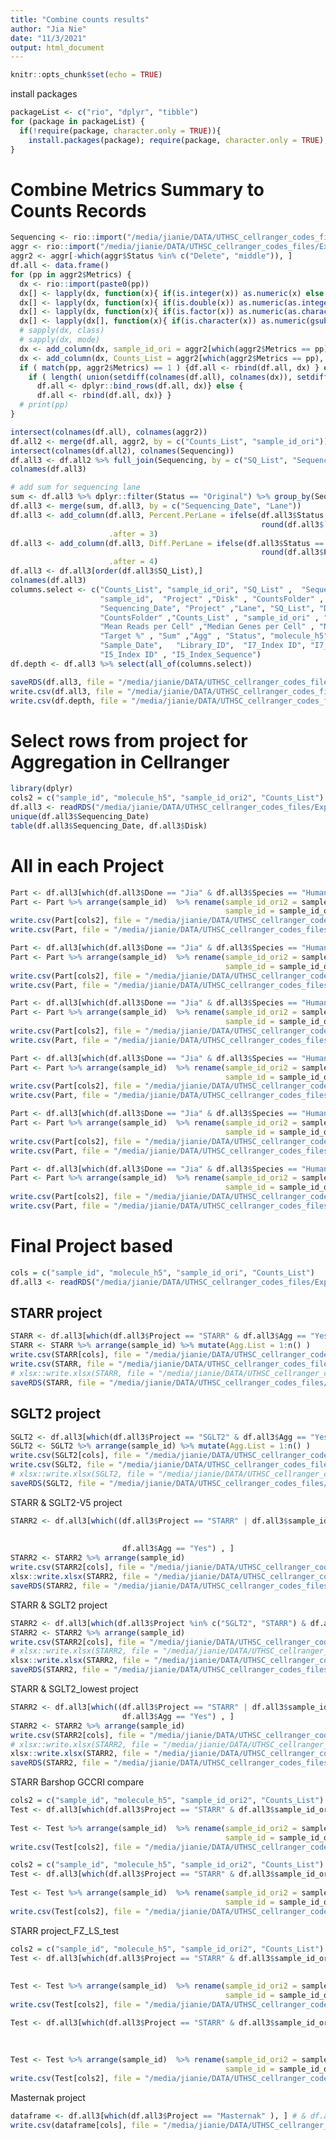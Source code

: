 ```yaml
---
title: "Combine counts results"
author: "Jia Nie"
date: "11/3/2021"
output: html_document
---
```


```r
knitr::opts_chunk$set(echo = TRUE)
```

install packages
```r
packageList <- c("rio", "dplyr", "tibble")
for (package in packageList) {
  if(!require(package, character.only = TRUE)){
    install.packages(package); require(package, character.only = TRUE); }
}
```

# Combine Metrics Summary to Counts Records
```r
Sequencing <- rio::import("/media/jianie/DATA/UTHSC_cellranger_codes_files/ExperimentSummaryFiles/Form 2_Sequencing Samples.xlsx")
aggr <- rio::import("/media/jianie/DATA/UTHSC_cellranger_codes_files/ExperimentSummaryFiles/Form 3_cellranger_counts_summary.xlsx")
aggr2 <- aggr[-which(aggr$Status %in% c("Delete", "middle")), ]
df.all <- data.frame()
for (pp in aggr2$Metrics) {
  dx <- rio::import(paste0(pp))
  dx[] <- lapply(dx, function(x){ if(is.integer(x)) as.numeric(x) else x} )
  dx[] <- lapply(dx, function(x){ if(is.double(x)) as.numeric(as.integer(x)) else x} )
  dx[] <- lapply(dx, function(x){ if(is.factor(x)) as.numeric(as.character(x)) else x} )
  dx[] <- lapply(dx[], function(x){ if(is.character(x)) as.numeric(gsub("%|,", "", x)) else x} )
  # sapply(dx, class)
  # sapply(dx, mode)
  dx <- add_column(dx, sample_id_ori = aggr2[which(aggr2$Metrics == pp), "sample_id_ori"], .before = 1)
  dx <- add_column(dx, Counts_List = aggr2[which(aggr2$Metrics == pp), "Counts_List"], .before = 1)
  if ( match(pp, aggr2$Metrics) == 1 ) {df.all <- rbind(df.all, dx) } else {
    if ( length( union(setdiff(colnames(df.all), colnames(dx)), setdiff(colnames(dx), colnames(df.all))) ) > 0 ) {
      df.all <- dplyr::bind_rows(df.all, dx)} else {
      df.all <- rbind(df.all, dx)} } 
  # print(pp)
}

intersect(colnames(df.all), colnames(aggr2))
df.all2 <- merge(df.all, aggr2, by = c("Counts_List", "sample_id_ori"))
intersect(colnames(df.all2), colnames(Sequencing))
df.all3 <- df.all2 %>% full_join(Sequencing, by = c("SQ_List", "Sequencing_Date", "Lane", "Library_ID", "sample_id", "Project", "Disk", "CountsFolder"))
colnames(df.all3)

# add sum for sequencing lane
sum <- df.all3 %>% dplyr::filter(Status == "Original") %>% group_by(Sequencing_Date, Lane) %>% summarise(Sum.Sequencing = sum(`Number of Reads`))
df.all3 <- merge(sum, df.all3, by = c("Sequencing_Date", "Lane"))
df.all3 <- add_column(df.all3, Percent.PerLane = ifelse(df.all3$Status == "Original", 
                                                        round(df.all3$`Number of Reads`/df.all3$Sum.Sequencing *100, digits = 1), NA), 
                      .after = 3)
df.all3 <- add_column(df.all3, Diff.PerLane = ifelse(df.all3$Status == "Original", 
                                                        round(df.all3$Percent.PerLane - (df.all3$`Target %` *100), digits = 1), NA), 
                      .after = 4)
df.all3 <- df.all3[order(df.all3$SQ_List),]
colnames(df.all3)
columns.select <- c("Counts_List", "sample_id_ori", "SQ_List" ,  "Sequencing_Date", "Lane" , 
                    "sample_id",  "Project" ,"Disk" , "CountsFolder" , "sample_id" ,
                    "Sequencing_Date", "Project" ,"Lane", "SQ_List", "Disk",
                    "CountsFolder" ,"Counts_List" , "sample_id_ori" , "Estimated Number of Cells" ,
                    "Mean Reads per Cell" ,"Median Genes per Cell" , "Number of Reads", "Cell Numbers",  "Reads/Cell", "Reads/Sample",
                    "Target %" , "Sum" ,"Agg" , "Status", "molecule_h5",  
                    "Sample_Date",   "Library_ID",  "I7_Index ID", "I7_Index_Sequence" ,
                    "I5_Index ID" , "I5_Index_Sequence")
df.depth <- df.all3 %>% select(all_of(columns.select))
```

```r
saveRDS(df.all3, file = "/media/jianie/DATA/UTHSC_cellranger_codes_files/ExperimentSummaryFiles/Form 4_Counts_Sequencing_Combine.Rds")
write.csv(df.all3, file = "/media/jianie/DATA/UTHSC_cellranger_codes_files/ExperimentSummaryFiles/Form 4_Counts_Sequencing_Combine.csv", row.names = FALSE)
write.csv(df.depth, file = "/media/jianie/DATA/UTHSC_cellranger_codes_files/ExperimentSummaryFiles/Form 4_Counts_Sequencing_Combine_simple.csv", row.names = FALSE)
```






# Select rows from project for Aggregation in Cellranger 
```r
library(dplyr)
cols2 = c("sample_id", "molecule_h5", "sample_id_ori2", "Counts_List")
df.all3 <- readRDS("/media/jianie/DATA/UTHSC_cellranger_codes_files/ExperimentSummaryFiles/Form 4_Counts_Sequencing_Combine.Rds")
unique(df.all3$Sequencing_Date)
table(df.all3$Sequencing_Date, df.all3$Disk)
```

# All in each Project 
```r
Part <- df.all3[which(df.all3$Done == "Jia" & df.all3$Species == "Human"), ]
Part <- Part %>% arrange(sample_id)  %>% rename(sample_id_ori2 = sample_id,
                                                sample_id = sample_id_ori) %>% filter(AnalysisDate == "20220929")
write.csv(Part[cols2], file = "/media/jianie/DATA/UTHSC_cellranger_codes_files/AggrFiles/Agg_0929.csv", row.names=FALSE)
write.csv(Part, file = "/media/jianie/DATA/UTHSC_cellranger_codes_files/AggrFiles/Agg.all.infor_0929.csv", row.names=FALSE)

Part <- df.all3[which(df.all3$Done == "Jia" & df.all3$Species == "Human"), ]
Part <- Part %>% arrange(sample_id)  %>% rename(sample_id_ori2 = sample_id,
                                                sample_id = sample_id_ori) %>% filter(AnalysisDate == "20221005")
write.csv(Part[cols2], file = "/media/jianie/DATA/UTHSC_cellranger_codes_files/AggrFiles/Agg_1005.csv", row.names=FALSE)
write.csv(Part, file = "/media/jianie/DATA/UTHSC_cellranger_codes_files/AggrFiles/Agg.all.infor_1005.csv", row.names=FALSE)

Part <- df.all3[which(df.all3$Done == "Jia" & df.all3$Species == "Human"), ]
Part <- Part %>% arrange(sample_id)  %>% rename(sample_id_ori2 = sample_id,
                                                sample_id = sample_id_ori) %>% filter(AnalysisDate == "20221010")
write.csv(Part[cols2], file = "/media/jianie/DATA/UTHSC_cellranger_codes_files/AggrFiles/Agg_1010.csv", row.names=FALSE)
write.csv(Part, file = "/media/jianie/DATA/UTHSC_cellranger_codes_files/AggrFiles/Agg.all.infor_1010.csv", row.names=FALSE)

Part <- df.all3[which(df.all3$Done == "Jia" & df.all3$Species == "Human"), ]
Part <- Part %>% arrange(sample_id)  %>% rename(sample_id_ori2 = sample_id,
                                                sample_id = sample_id_ori) %>% filter(AnalysisDate == "20221011")
write.csv(Part[cols2], file = "/media/jianie/DATA/UTHSC_cellranger_codes_files/AggrFiles/Agg_1011.csv", row.names=FALSE)
write.csv(Part, file = "/media/jianie/DATA/UTHSC_cellranger_codes_files/AggrFiles/Agg.all.infor_1011.csv", row.names=FALSE)

Part <- df.all3[which(df.all3$Done == "Jia" & df.all3$Species == "Human"), ]
Part <- Part %>% arrange(sample_id)  %>% rename(sample_id_ori2 = sample_id,
                                                sample_id = sample_id_ori) %>% filter(AnalysisDate == "20221013")
write.csv(Part[cols2], file = "/media/jianie/DATA/UTHSC_cellranger_codes_files/AggrFiles/Agg_1013.csv", row.names=FALSE)
write.csv(Part, file = "/media/jianie/DATA/UTHSC_cellranger_codes_files/AggrFiles/Agg.all.infor_1013.csv", row.names=FALSE)

Part <- df.all3[which(df.all3$Done == "Jia" & df.all3$Species == "Human"), ]
Part <- Part %>% arrange(sample_id)  %>% rename(sample_id_ori2 = sample_id,
                                                sample_id = sample_id_ori) %>% filter(AnalysisDate == "20230111")
write.csv(Part[cols2], file = "/media/jianie/DATA/UTHSC_cellranger_codes_files/AggrFiles/Agg_0111.csv", row.names=FALSE)
write.csv(Part, file = "/media/jianie/DATA/UTHSC_cellranger_codes_files/AggrFiles/Agg.all.infor_0111.csv", row.names=FALSE)

```






# Final Project based 
```r
cols = c("sample_id", "molecule_h5", "sample_id_ori", "Counts_List")
df.all3 <- readRDS("/media/jianie/DATA/UTHSC_cellranger_codes_files/ExperimentSummaryFiles/Form 4_Counts_Sequencing_Combine.Rds")
```

## STARR project
```r
STARR <- df.all3[which(df.all3$Project == "STARR" & df.all3$Agg == "Yes"), ]
STARR <- STARR %>% arrange(sample_id) %>% mutate(Agg.List = 1:n() )
write.csv(STARR[cols], file = "/media/jianie/DATA/UTHSC_cellranger_codes_files/AggrFiles/STARR.Final.agg.csv", row.names=FALSE)
write.csv(STARR, file = "/media/jianie/DATA/UTHSC_cellranger_codes_files/AggrFiles/STARR.Final.csv", row.names=FALSE)
# xlsx::write.xlsx(STARR, file = "/media/jianie/DATA/UTHSC_cellranger_codes_files/2022-08-18 Prepare for UTSA/STARR.sn.aggr.info.xlsx", sheetName = "STARR", row.names=FALSE)
saveRDS(STARR, file = "/media/jianie/DATA/UTHSC_cellranger_codes_files/AggrFiles/STARR.Final.rds")
```

## SGLT2 project
```r
SGLT2 <- df.all3[which(df.all3$Project == "SGLT2" & df.all3$Agg == "Yes"), ]
SGLT2 <- SGLT2 %>% arrange(sample_id) %>% mutate(Agg.List = 1:n() )
write.csv(SGLT2[cols], file = "/media/jianie/DATA/UTHSC_cellranger_codes_files/AggrFiles/SGLT2.Final.agg.csv", row.names=FALSE)
write.csv(SGLT2, file = "/media/jianie/DATA/UTHSC_cellranger_codes_files/AggrFiles/SGLT2.Final.csv", row.names=FALSE)
# xlsx::write.xlsx(SGLT2, file = "/media/jianie/DATA/UTHSC_cellranger_codes_files/2022-08-18 Prepare for UTSA/SGLT2.sn.aggr.info.xlsx", sheetName = "STARR", row.names=FALSE)
saveRDS(SGLT2, file = "/media/jianie/DATA/UTHSC_cellranger_codes_files/AggrFiles/SGLT2.Final.rds")
```

STARR & SGLT2-V5 project
```r
STARR2 <- df.all3[which((df.all3$Project == "STARR" | df.all3$sample_id %in% c("76615_V5", "76632_V5", "76638_V5", "76643_V5",
                                                                              "76647_V5", "76649_V5", "76656_V5", "76658_V5",
                                                                              "76660_V5", "76661_V5", "76662_V5", "76664_V5")) & 
                         df.all3$Agg == "Yes") , ]
STARR2 <- STARR2 %>% arrange(sample_id)
write.csv(STARR2[cols], file = "/media/jianie/DATA/UTHSC_cellranger_codes_files/AggrFiles/STARR.SGLT2.V5.agg.csv", row.names=FALSE)
xlsx::write.xlsx(STARR2, file = "/media/jianie/DATA/UTHSC_cellranger_codes_files/2022-08-18 Prepare for UTSA/STARR.SGLT2.V5.agg.xlsx", sheetName = "STARR", row.names=FALSE)
saveRDS(STARR2, file = "/media/jianie/DATA/UTHSC_cellranger_codes_files/AggrFiles/STARR.SGLT2.V5.agg.rds")
```

STARR & SGLT2 project
```r
STARR2 <- df.all3[which(df.all3$Project %in% c("SGLT2", "STARR") & df.all3$Agg == "Yes") , ]
STARR2 <- STARR2 %>% arrange(sample_id)
write.csv(STARR2[cols], file = "/media/jianie/DATA/UTHSC_cellranger_codes_files/AggrFiles/STARR.SGLT2.agg.csv", row.names=FALSE)
# xlsx::write.xlsx(STARR2, file = "/media/jianie/DATA/UTHSC_cellranger_codes_files/2022-08-18 Prepare for UTSA/STARR.SGLT2.agg.xlsx", sheetName = "STARR", row.names=FALSE)
xlsx::write.xlsx(STARR2, file = "/media/jianie/DATA/UTHSC_cellranger_codes_files/AggrFiles/STARR.SGLT2.xlsx", sheetName = "STARR.SGLT2", row.names=FALSE)
saveRDS(STARR2, file = "/media/jianie/DATA/UTHSC_cellranger_codes_files/AggrFiles/STARR.SGLT2.rds")

```


STARR & SGLT2_lowest project
```r
STARR2 <- df.all3[which((df.all3$Project == "STARR" | df.all3$sample_id %in% c("76664_V11")) & 
                         df.all3$Agg == "Yes") , ]
STARR2 <- STARR2 %>% arrange(sample_id)
write.csv(STARR2[cols], file = "/media/jianie/DATA/UTHSC_cellranger_codes_files/AggrFiles/STARR.SGLT2.lowest.agg.csv", row.names=FALSE)
# xlsx::write.xlsx(STARR2, file = "/media/jianie/DATA/UTHSC_cellranger_codes_files/2022-08-18 Prepare for UTSA/STARR.SGLT2.agg.xlsx", sheetName = "STARR", row.names=FALSE)
xlsx::write.xlsx(STARR2, file = "/media/jianie/DATA/UTHSC_cellranger_codes_files/AggrFiles/STARR.SGLT2.lowest.xlsx", sheetName = "STARR.SGLT2", row.names=FALSE)
saveRDS(STARR2, file = "/media/jianie/DATA/UTHSC_cellranger_codes_files/AggrFiles/STARR.SGLT2.lowest.rds")

```


STARR Barshop GCCRI compare
```r
cols2 = c("sample_id", "molecule_h5", "sample_id_ori2", "Counts_List")
Test <- df.all3[which(df.all3$Project == "STARR" & df.all3$sample_id_ori %in% c("STARR_085_Bar_force8000", 
                                                                                "STARR_085")), ]
Test <- Test %>% arrange(sample_id)  %>% rename(sample_id_ori2 = sample_id,
                                                sample_id = sample_id_ori)
write.csv(Test[cols2], file = "/media/jianie/DATA/UTHSC_cellranger_codes_files/AggrFiles/STARR_Bar_Compare.agg.csv", row.names=FALSE)

cols2 = c("sample_id", "molecule_h5", "sample_id_ori2", "Counts_List")
Test <- df.all3[which(df.all3$Project == "STARR" & df.all3$sample_id_ori %in% c("STARR_085_Bar_force10000", 
                                                                                "STARR_085")), ]
Test <- Test %>% arrange(sample_id)  %>% rename(sample_id_ori2 = sample_id,
                                                sample_id = sample_id_ori)
write.csv(Test[cols2], file = "/media/jianie/DATA/UTHSC_cellranger_codes_files/AggrFiles/STARR_Bar_Compare10000.agg.csv", row.names=FALSE)
```

STARR project_FZ_LS_test
```r
cols2 = c("sample_id", "molecule_h5", "sample_id_ori2", "Counts_List")
Test <- df.all3[which(df.all3$Project == "STARR" & df.all3$sample_id_ori %in% c("STARR_077", 
                                                                                "STARR_077_LS", "STARR_077_LS_force12248",
                                                                                "STARR_077_FZ", "STARR_077_FZ_force12248")), ]
Test <- Test %>% arrange(sample_id)  %>% rename(sample_id_ori2 = sample_id,
                                                sample_id = sample_id_ori)
write.csv(Test[cols2], file = "/media/jianie/DATA/UTHSC_cellranger_codes_files/AggrFiles/STARR_FZ_Test.agg.csv", row.names=FALSE)

Test <- df.all3[which(df.all3$Project == "STARR" & df.all3$sample_id_ori %in% c("STARR_077", 
                                                                                "STARR_077_10", "STARR_077_10_force12248",
                                                                                "STARR_077_LS", "STARR_077_LS_force18417",
                                                                                "STARR_077_FZ", "STARR_077_FZ_force12248")), ]
Test <- Test %>% arrange(sample_id)  %>% rename(sample_id_ori2 = sample_id,
                                                sample_id = sample_id_ori)
write.csv(Test[cols2], file = "/media/jianie/DATA/UTHSC_cellranger_codes_files/AggrFiles/STARR_FZ.csv", row.names=FALSE)
```

Masternak project
```r
dataframe <- df.all3[which(df.all3$Project == "Masternak" ), ] # & df.all3$Agg == "Yes"
write.csv(dataframe[cols], file = "/media/jianie/DATA/UTHSC_cellranger_codes_files/AggrFiles/Masternak.agg.csv", row.names=FALSE)
```



